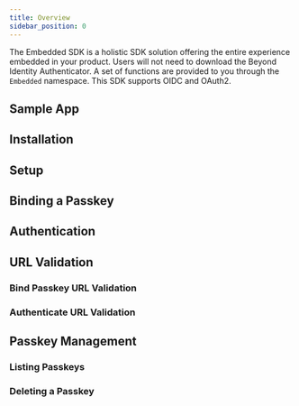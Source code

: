 ```yaml
---
title: Overview
sidebar_position: 0
---
```



The Embedded SDK is a holistic SDK solution offering the entire experience embedded in your product. Users will not need to download the Beyond Identity Authenticator. A set of functions are provided to you through the `Embedded` namespace. This SDK supports OIDC and OAuth2.

## Sample App

<SampleAppFlutter/>

## Installation

<InstallationFlutter/>

## Setup

<SetupFlutter/>

## Binding a Passkey

<BindingAPasskeyFlutter/>

## Authentication

<AuthenticationFlutter/>

## URL Validation

### Bind Passkey URL Validation

<BindPasskeyUrlValidationFlutter/>

### Authenticate URL Validation

<AuthenticateUrlValidationFlutter/>

## Passkey Management

### Listing Passkeys

<ListingPasskeysFlutter/>

### Deleting a Passkey

<DeletingAPasskeyFlutter/>
